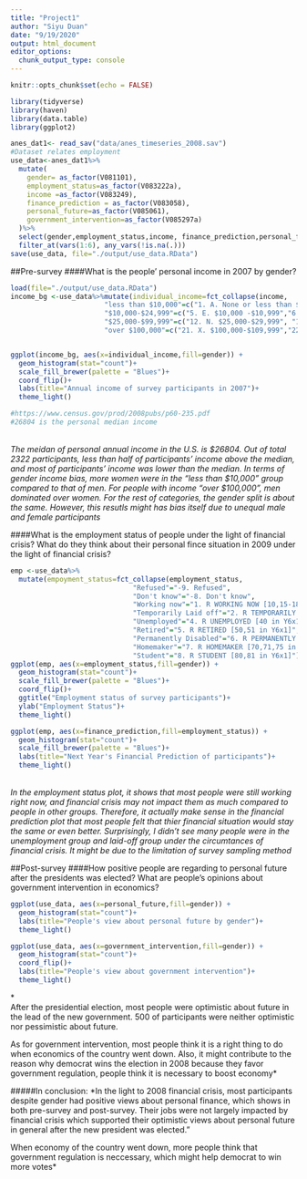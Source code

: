 ```yaml
---
title: "Project1"
author: "Siyu Duan"
date: "9/19/2020"
output: html_document
editor_options: 
  chunk_output_type: console
---
```


```r
knitr::opts_chunk$set(echo = FALSE)
```


```r
library(tidyverse)
library(haven)
library(data.table)
library(ggplot2)
```


```r
anes_dat1<- read_sav("data/anes_timeseries_2008.sav")
#Dataset relates employment
use_data<-anes_dat1%>%
  mutate(
    gender= as_factor(V081101),
    employment_status=as_factor(V083222a),
    income =as_factor(V083249),
    finance_prediction = as_factor(V083058),
    personal_future=as_factor(V085061),
    government_intervention=as_factor(V085297a)
  )%>%
  select(gender,employment_status,income, finance_prediction,personal_future,government_intervention)%>%
  filter_at(vars(1:6), any_vars(!is.na(.)))
save(use_data, file="./output/use_data.RData")
```

##Pre-survey
####What is the people' personal income in 2007 by gender?
```r
load(file="./output/use_data.RData")
income_bg <-use_data%>%mutate(individual_income=fct_collapse(income,
                       "less than $10,000"=c("1. A. None or less than $2,999", "2. B. $3,000 -$4,999", "3. C. $5,000 -$7,499","4. D. $7,500 -$9,999"),
                       "$10,000-$24,999"=c("5. E. $10,000 -$10,999","6. F. $11,000-$12,499","7. G. $12,500-$14,999","8. H. $15,000-$16,999","9. J. $17,000-$19,999","10. K. $20,000-$21,999","11. M. $22,000-$24,999"),
                       "$25,000-$99,999"=c("12. N. $25,000-$29,999", "13. P. $30,000-$34,999","14. Q. $35,000-$39,999","15. R. $40,000-$44,999","16. S. $45,000-$49,999","17. T. $50,000-$59,999","18. U. $60,000-$74,999","19. V. $75,000-$89,999", "20. W. $90,000-$99,999"),
                       "over $100,000"=c("21. X. $100,000-$109,999","22. Y. $110,000-$119,999","23. Z. $120,000-$134,999", "24. AA. $135,000-$149,999", "25. BB. $150,000 and over" )))


ggplot(income_bg, aes(x=individual_income,fill=gender)) +
  geom_histogram(stat="count")+
  scale_fill_brewer(palette = "Blues")+
  coord_flip()+
  labs(title="Annual income of survey participants in 2007")+
  theme_light()

#https://www.census.gov/prod/2008pubs/p60-235.pdf
#26804 is the personal median income
```
*<br />The meidan of personal annual income in the U.S. is $26804. Out of total 2322 participants, less than half of participants' income above the median, and most of participants' income was lower than the median. In terms of gender income bias,  more women were in the "less than $10,000" group compared to that of men.   For people with income "over $100,000", men dominated over women.  For the rest of categories, the gender split is about the same.   However, this resutls might has bias itself due to unequal male and female participants*



####What is the employment status of people under the light of financial crisis? What do they think about their personal fince situation in 2009 under the light of financial crisis?  
```r
emp <-use_data%>%
  mutate(empoyment_status=fct_collapse(employment_status,
                              "Refused"="-9. Refused",
                              "Don't know"="-8. Don't know",
                              "Working now"="1. R WORKING NOW [10,15-18 in Y6x1]",
                              "Temporarily Laid off"="2. R TEMPORARILY LAID OFF [20 in Y6x1]",
                              "Unemployed"="4. R UNEMPLOYED [40 in Y6x1]",
                              "Retired"="5. R RETIRED [50,51 in Y6x1]",
                              "Permanently Disabled"="6. R PERMANENTLY DISABLED [60,61 in Y6x1]",
                              "Homemaker"="7. R HOMEMAKER [70,71,75 in Y6x1]",
                              "Student"="8. R STUDENT [80,81 in Y6x1]"))
ggplot(emp, aes(x=employment_status,fill=gender)) +
  geom_histogram(stat="count")+
  scale_fill_brewer(palette = "Blues")+
  coord_flip()+
  ggtitle("Employment status of survey participants")+
  ylab("Employment Status")+
  theme_light()

ggplot(emp, aes(x=finance_prediction,fill=employment_status)) +
  geom_histogram(stat="count")+
  scale_fill_brewer(palette = "Blues")+
  labs(title="Next Year's Financial Prediction of participants")+
  theme_light()
```
*<br />In the employment status plot, it shows that most people were still working right now, and financial crisis may not impact them as much compared to people in other groups. Therefore, it actually make sense in the financial prediction plot that most people felt that thier financial situation would stay the same or even better.   Surprisingly, I didn't see many people were in the unemployment group and laid-off group under the circumtances of financial crisis. It might be due to the limitation of survey sampling method *



##Post-survey
####How positive people are regarding to personal future after the presidents was elected? What are people's opinions about government intervention in economics?
```r
ggplot(use_data, aes(x=personal_future,fill=gender)) +
  geom_histogram(stat="count")+
  labs(title="People's view about personal future by gender")+
  theme_light()

ggplot(use_data, aes(x=government_intervention,fill=gender)) +
  geom_histogram(stat="count")+
  coord_flip()+
  labs(title="People's view about government intervention")+
  theme_light()
```
*<br />After the presidential election,  most people were optimistic about future in the lead of the new government.  500 of participants were neither optimistic nor pessimistic about future.

As for government intervention,  most people think it is a right thing to do when economics of the country went down.  Also, it might contribute to the reason why democrat wins the election in 2008 because they favor government regulation, people think it is necessary to boost economy*


#####In conclusion:
*In the light to 2008 financial crisis, most participants despite gender had positive views about personal finance, which shows in both pre-survey and post-survey.  Their jobs were not largely impacted by financial crisis which supported their optimistic views about personal future in general after the new president was elected."

When economy of the country went down, more people think that government regulation is neccessary, which might help democrat to win more votes*